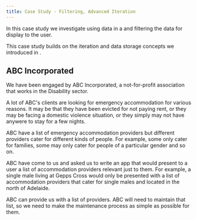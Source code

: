```yaml
---
title: Case Study - Filtering, Advanced Iteration
---
```


In this case study we investigate using data in a <DisplayGlossaryItem item='datablock' /> and filtering the data
for display to the user.

This case study builds on the iteration and data storage concepts we introduced in <DisplayChapter chapter='chapter_05' />.

## ABC Incorporated

We have been engaged by ABC Incorporated, a not-for-profit association that works in the 
Disability sector.

A lot of ABC's clients are looking for emergency accommodation for various reasons.  It may be
that they have been evicted for not paying rent, or they may be facing a domestic violence
situation, or they simply may not have anywere to stay for a few nights.

ABC have a list of emergency accommodation providers but different providers cater for different
kinds of people.  For example, some only cater for families, some may only cater for people
of a particular gender and so on.

ABC have come to us and asked us to write an app that would present to a user
a list of accommodation providers relevant just to them.  For example, a single
male living at Gepps Cross would only be presented with a list of accommodation providers
that cater for single males and located in the north of Adelaide.

ABC can provide us with a list of providers.  ABC will need to maintain that list, so
we need to make the maintenance process as simple as possible for them.

<DocCardList />